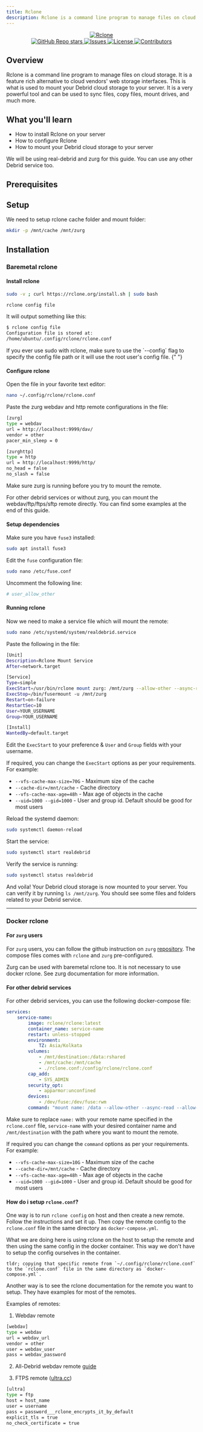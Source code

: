 ```yaml
---
title: Rclone
description: Rclone is a command line program to manage files on cloud storage.
---
```



<div align="center">
    <a href="https://rclone.org/">
        <img
            alt="Rclone"
            src="/img/rclone/rclone.png"
            style={{ borderRadius: "10px" }}
        ></img>
    </a>
</div>

<div align="center">
    <a
        href="https://github.com/rclone/rclone/stargazers"
        style={{ display: "inline-block", marginRight: "10px" }}
    >
        <img
            alt="GitHub Repo stars"
            src="https://img.shields.io/github/stars/rclone/rclone"
        />
    </a>
    <a
        href="https://github.com/rclone/rclone/issues"
        style={{ display: "inline-block", marginRight: "10px" }}
    >
        <img
            alt="Issues"
            src="https://img.shields.io/github/issues/rclone/rclone"
        />
    </a>
    <a
        href="https://github.com/rclone/rclone/blob/main/LICENSE"
        style={{ display: "inline-block", marginRight: "10px" }}
    >
        <img
            alt="License"
            src="https://img.shields.io/github/license/rclone/rclone"
        />
    </a>
    <a
        href="https://github.com/rclone/rclone/graphs/contributors"
        style={{ display: "inline-block", marginRight: "10px" }}
    >
        <img
            alt="Contributors"
            src="https://img.shields.io/github/contributors/rclone/rclone"
        />
    </a>
</div>

## Overview

Rclone is a command line program to manage files on cloud storage. It is a feature rich alternative to cloud vendors' web storage interfaces.
This is what is used to mount your Debrid cloud storage to your server. It is a very powerful tool and can be used to sync files, copy files, mount drives, and much more.

## What you'll learn

-   How to install Rclone on your server
-   How to configure Rclone
-   How to mount your Debrid cloud storage to your server

<Callout>
    We will be using real-debrid and zurg for this guide. You can use any other
    Debrid service too.
</Callout>

## Prerequisites

<Cards>
    <Card
        href="/404"
        title="Linux"
        description="Since this guide is for Linux, you need to have a Linux server"
    />
    <Card
        href="/404"
        title="Debrid Service"
        description="Debrid Service like real-debrid"
    />
    <Card
        href="/404"
        title="Docker (Optional)"
        description="Required to run rclone in a containerized environment. Only required if you want to run rclone in a container"
    />
    <Card
        href="/404"
        title="Zurg (Optional)"
        description="This guide uses zurg with real-debrid. Not required, but preferred for real-debrid users for better performance"
    />
</Cards>

## Setup

We need to setup rclone cache folder and mount folder:

```bash title="Create cache and mount folders"
mkdir -p /mnt/cache /mnt/zurg
```

<Files>
    <Folder name="/mnt" defaultOpen>
        <Folder name="/cache" />
        <Folder name="/zurg" />
    </Folder>
</Files>

## Installation

### Baremetal rclone

#### Install rclone

```bash title="Install rclone"
sudo -v ; curl https://rclone.org/install.sh | sudo bash
```

```bash title="Find config path"
rclone config file
```

It will output something like this:

```bash title="Output"
$ rclone config file
Configuration file is stored at:
/home/ubuntu/.config/rclone/rclone.conf
```

<Callout type="warn">
    If you ever use sudo with rclone, make sure to use the `--config` flag to
    specify the config file path or it will use the root user's config file.
</Callout>{" "}

#### Configure rclone

Open the file in your favorite text editor:

```bash title="Open rclone.conf"
nano ~/.config/rclone/rclone.conf
```

Paste the zurg webdav and http remote configurations in the file:

```bash title="rclone.conf"
[zurg]
type = webdav
url = http://localhost:9999/dav/
vendor = other
pacer_min_sleep = 0

[zurghttp]
type = http
url = http://localhost:9999/http/
no_head = false
no_slash = false
```

<Callout>Make sure zurg is running before you try to mount the remote.</Callout>

<Callout>
    For other debrid services or without zurg, you can mount the
    webdav/ftp/ftps/sftp remote directly. You can find some examples at the end
    of this guide.
</Callout>

#### Setup dependencies

Make sure you have `fuse3` installed:

```bash title="Install fuse3"
sudo apt install fuse3
```

Edit the `fuse` configuration file:

```bash title="Edit fuse configuration"
sudo nano /etc/fuse.conf
```

Uncomment the following line:

```bash title="Uncomment the line"
# user_allow_other
```

#### Running rclone

Now we need to make a service file which will mount the remote:

```bash title="Create rclone service file"
sudo nano /etc/systemd/system/realdebrid.service
```

Paste the following in the file:

```bash title="realdebrid.service"
[Unit]
Description=Rclone Mount Service
After=network.target

[Service]
Type=simple
ExecStart=/usr/bin/rclone mount zurg: /mnt/zurg --allow-other --async-read --allow-non-empty --dir-cache-time=5s --buffer-size=64M --poll-interval=15s --use-mmap --vfs-read-ahead=128M --vfs-read-chunk-size=64M --vfs-read-chunk-size-limit=2048M --vfs-cache-max-age=48h --vfs-cache-mode=full --vfs-cache-poll-interval=30s --vfs-cache-max-size=70G --cache-dir=/mnt/cache --uid=1000 --gid=1000
ExecStop=/bin/fusermount -u /mnt/zurg
Restart=on-failure
RestartSec=10
User=YOUR_USERNAME
Group=YOUR_USERNAME

[Install]
WantedBy=default.target
```

Edit the `ExecStart` to your preference & `User` and `Group` fields with your username.

If required, you can change the `ExecStart` options as per your requirements. For example:

-   `--vfs-cache-max-size=70G` - Maximum size of the cache
-   `--cache-dir=/mnt/cache` - Cache directory
-   `--vfs-cache-max-age=48h` - Max age of objects in the cache
-   `--uid=1000 --gid=1000` - User and group id. Default should be good for most users

Reload the systemd daemon:

```bash title="Reload systemd daemon"
sudo systemctl daemon-reload
```

Start the service:

```bash title="Start the service"
sudo systemctl start realdebrid
```

Verify the service is running:

```bash title="Check service status"
sudo systemctl status realdebrid
```

And voila! Your Debrid cloud storage is now mounted to your server. You can verify it by running `ls /mnt/zurg`.
You should see some files and folders related to your Debrid service.

---

### Docker rclone

#### For `zurg` users

For `zurg` users, you can follow the github instruction on `zurg` [repository](https://github.com/debridmediamanager/zurg-testing?tab=readme-ov-file#how-to-run-zurg-in-5-steps-for-plex-with-docker).
The compose files comes with `rclone` and `zurg` pre-configured.

<Callout>
    Zurg can be used with baremetal rclone too. It is not necessary to use
    docker rclone. See zurg documentation for more information.
</Callout>

#### For other debrid services

For other debrid services, you can use the following docker-compose file:

```yaml title="docker-compose.yml"
services:
    service-name:
        image: rclone/rclone:latest
        container_name: service-name
        restart: unless-stopped
        environment:
            TZ: Asia/Kolkata
        volumes:
            - /mnt/destination:/data:rshared
            - /mnt/cache:/mnt/cache
            - ./rclone.conf:/config/rclone/rclone.conf
        cap_add:
            - SYS_ADMIN
        security_opt:
            - apparmor:unconfined
        devices:
            - /dev/fuse:/dev/fuse:rwm
        command: "mount name: /data --allow-other --async-read --allow-non-empty --dir-cache-time=5s --buffer-size=64M --poll-interval=15s --use-mmap --vfs-read-ahead=128M --vfs-read-chunk-size=64M --vfs-read-chunk-size-limit=2048M --vfs-cache-max-age=48h --vfs-cache-mode=full --vfs-cache-poll-interval=30s --vfs-cache-max-size=10G --cache-dir=/mnt/cache --umask=002 --uid=1000 --gid=1000"
```

<Files>
    <Folder name="/home/user/debrid-rclone-mount" defaultOpen>
        <File name="docker-compose.yml" />
        <File name="rclone.conf" />
    </Folder>
</Files>

Make sure to replace `name:` with your remote name specified in the `rclone.conf` file, `service-name` with your desired container name and
`/mnt/destination` with the path where you want to mount the remote.

If required you can change the `command` options as per your requirements. For example:

-   `--vfs-cache-max-size=10G` - Maximum size of the cache
-   `--cache-dir=/mnt/cache` - Cache directory
-   `--vfs-cache-max-age=48h` - Max age of objects in the cache
-   `--uid=1000 --gid=1000` - User and group id. Default should be good for most users

#### How do i setup `rclone.conf`?

One way is to run `rclone config` on host and then create a new remote. Follow the instructions and set it up. Then copy the remote config to the `rclone.conf`
file in the same directory as `docker-compose.yml`.

<Callout>
    What we are doing here is using rclone on the host to setup the remote and
    then using the same config in the docker container. This way we don't have to setup the config ourselves in the container.

    tldr; copying that specific remote from `~/.config/rclone/rclone.conf` to the `rclone.conf` file in the same directory as `docker-compose.yml`.

</Callout>

Another way is to see the rclone documentation for the remote you want to setup. They have examples for most of the remotes.

Examples of remotes:

1. Webdav remote

```bash title="rclone.conf"
[webdav]
type = webdav
url = webdav_url
vendor = other
user = webdav_user
pass = webdav_password
```

2. All-Debrid webdav remote [guide](https://help.alldebrid.com/en/faq/rclone-webdav)

3. FTPS remote ([ultra.cc](https://docs.ultra.cc/books/rclone/page/using-rclone-ftps))

```bash title="rclone.conf"
[ultra]
type = ftp
host = host_name
user = username
pass = password___rclone_encrypts_it_by_default
explicit_tls = true
no_check_certificate = true
```


